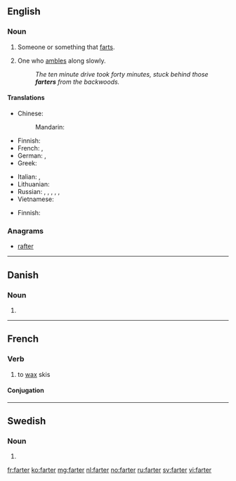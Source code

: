 ==English==

===Noun===
{{en-noun}}

# Someone or something that [[fart]]s.
# {{label|en|dialectal}} One who [[amble]]s along slowly.
#: ''The ten minute drive took forty minutes, stuck behind those '''farters''' from the backwoods.''

====Translations====
{{trans-top|s/he who farts}}
* Chinese:
*: Mandarin: {{t|cmn|放屁者|tr=fàngpìzhě|sc=Hani}}
* Finnish: {{t+|fi|piereskelijä}}
* French: {{t+|fr|péteur|m}}, {{t+|fr|péteuse|f}}
* German: {{t|de|Furzer|m}}, {{t|de|Furzerin|f}}
* Greek: {{t+|el|κλανιάρης|m}}
{{trans-mid}}
* Italian: {{t|it|scoreggione|m}}, {{t|it|scoreggiona|f}}
* Lithuanian: {{t|lt|pirdžius|m}}
* Russian: {{t+|ru|перду́н|m}}, {{t+|ru|перду́нья|f}}, {{t|ru|перду́шка|f}}, {{t+|ru|бздун|m}}, {{t+|ru|бзду́нья|f}}, {{t|ru|бзду́шка|f}}
* Vietnamese: {{t|vi|bôi mỡ}}
{{trans-bottom}}

{{trans-top|slow person}}
* Finnish: {{t+|fi|etana}}
{{trans-mid}}
{{trans-bottom}}

===Anagrams===
* [[rafter#English|rafter]]

----

==Danish==

===Noun===
{{head|da|noun form|g=c}}

# {{plural indefinite of|fart|lang=da}}

----

==French==

===Verb===
{{fr-verb}}

# to [[wax]] skis

====Conjugation====
{{fr-conj-auto}}

----

==Swedish==

===Noun===
{{head|sv|noun form}}

# {{sv-noun-form-indef-pl|fart}}

[[fr:farter]]
[[ko:farter]]
[[mg:farter]]
[[nl:farter]]
[[no:farter]]
[[ru:farter]]
[[sv:farter]]
[[vi:farter]]